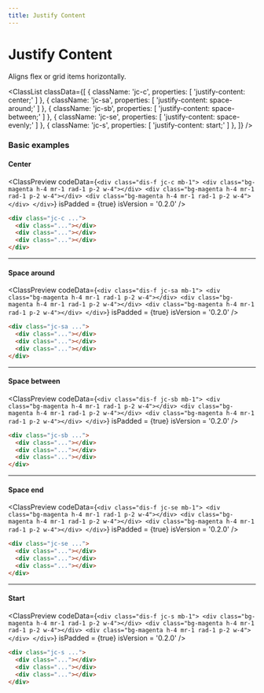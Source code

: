 ```yaml
---
title: Justify Content
---
```



# Justify Content

Aligns flex or grid items horizontally.

<ClassList
  classData={[
    {
      className: 'jc-c',
      properties: [
        'justify-content: center;'
      ]
    },
    {
      className: 'jc-sa',
      properties: [
        'justify-content: space-around;'
      ]
    },
    {
      className: 'jc-sb',
      properties: [
        'justify-content: space-between;'
      ]
    },
    {
      className: 'jc-se',
      properties: [
        'justify-content: space-evenly;'
      ]
    },
    {
      className: 'jc-s',
      properties: [
        'justify-content: start;'
      ]
    },
  ]}
/>

### Basic examples

#### Center

<ClassPreview
  codeData={`
    <div class="dis-f jc-c mb-1">
      <div class="bg-magenta h-4 mr-1 rad-1 p-2 w-4"></div>
      <div class="bg-magenta h-4 mr-1 rad-1 p-2 w-4"></div>
      <div class="bg-magenta h-4 mr-1 rad-1 p-2 w-4"></div>
    </div>
  `}
  isPadded = {true}
  isVersion = '0.2.0'
/>

```html
<div class="jc-c ...">
  <div class="..."></div>
  <div class="..."></div>
  <div class="..."></div>
</div>
```

---

#### Space around

<ClassPreview
  codeData={`
    <div class="dis-f jc-sa mb-1">
      <div class="bg-magenta h-4 mr-1 rad-1 p-2 w-4"></div>
      <div class="bg-magenta h-4 mr-1 rad-1 p-2 w-4"></div>
      <div class="bg-magenta h-4 mr-1 rad-1 p-2 w-4"></div>
    </div>
  `}
  isPadded = {true}
  isVersion = '0.2.0'
/>

```html
<div class="jc-sa ...">
  <div class="..."></div>
  <div class="..."></div>
  <div class="..."></div>
</div>
```

---

#### Space between

<ClassPreview
  codeData={`
    <div class="dis-f jc-sb mb-1">
      <div class="bg-magenta h-4 mr-1 rad-1 p-2 w-4"></div>
      <div class="bg-magenta h-4 mr-1 rad-1 p-2 w-4"></div>
      <div class="bg-magenta h-4 mr-1 rad-1 p-2 w-4"></div>
    </div>
  `}
  isPadded = {true}
  isVersion = '0.2.0'
/>

```html
<div class="jc-sb ...">
  <div class="..."></div>
  <div class="..."></div>
  <div class="..."></div>
</div>
```

---

#### Space end

<ClassPreview
  codeData={`
    <div class="dis-f jc-se mb-1">
      <div class="bg-magenta h-4 mr-1 rad-1 p-2 w-4"></div>
      <div class="bg-magenta h-4 mr-1 rad-1 p-2 w-4"></div>
      <div class="bg-magenta h-4 mr-1 rad-1 p-2 w-4"></div>
    </div>
  `}
  isPadded = {true}
  isVersion = '0.2.0'
/>

```html
<div class="jc-se ...">
  <div class="..."></div>
  <div class="..."></div>
  <div class="..."></div>
</div>
```

---

#### Start

<ClassPreview
  codeData={`
    <div class="dis-f jc-s mb-1">
      <div class="bg-magenta h-4 mr-1 rad-1 p-2 w-4"></div>
      <div class="bg-magenta h-4 mr-1 rad-1 p-2 w-4"></div>
      <div class="bg-magenta h-4 mr-1 rad-1 p-2 w-4"></div>
    </div>
  `}
  isPadded = {true}
  isVersion = '0.2.0'
/>

```html
<div class="jc-s ...">
  <div class="..."></div>
  <div class="..."></div>
  <div class="..."></div>
</div>
```